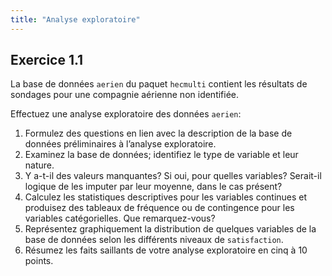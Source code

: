```yaml
---
title: "Analyse exploratoire"
---
```


## Exercice 1.1

La base de données `aerien` du paquet `hecmulti` contient les résultats de sondages pour une compagnie aérienne non identifiée. 
 
Effectuez une analyse exploratoire des données `aerien`:


1. Formulez des questions en lien avec la description de la base de données préliminaires à l'analyse exploratoire.
2. Examinez la base de données; identifiez le type de variable et leur nature.
3.  Y a-t-il des valeurs manquantes? Si oui, pour quelles variables? Serait-il logique de les imputer par leur moyenne, dans le cas présent?
4. Calculez les statistiques descriptives pour les variables continues et produisez des tableaux de fréquence ou de contingence pour les variables catégorielles. Que remarquez-vous?
5. Représentez graphiquement la distribution de quelques variables de la base de données selon les différents niveaux de `satisfaction`.
6. Résumez les faits saillants de votre analyse exploratoire en cinq à 10 points.
